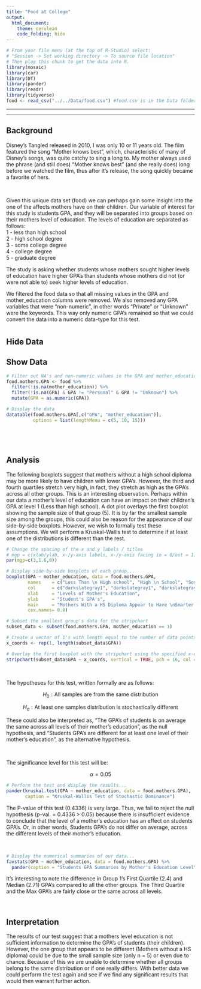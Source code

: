 ```yaml
---
title: "Food at College"
output: 
  html_document:
    theme: cerulean
    code_folding: hide
---
```


```r
# From your file menu (at the top of R-Studio) select:
# "Session -> Set working directory -> To source file location"
# Then play this chunk to get the data into R.
library(mosaic)
library(car)
library(DT)
library(pander)
library(readr)
library(tidyverse)
food <- read_csv("../../Data/food.csv") #food.csv is in the Data folder...
```


----

<!-- Instructions:

 Use the Food dataset and a Kruskal-Wallis Test(s) to answer an interesting question(s) that you come up with.
 
 About the dataset:
 
  * GPA - numerical, self-reported current college GPA

  
  * weight - numerical, self-reported weight in lbs


  * gender - "Female", "Male"


  * breakfast - "Cereal", "Donut" 
      The participants were shown a picture of "Cereal" and a "Donut" and asked which one of these pictures they associate with the word "breakfast."


  * calories_chicken - guessing calories in chicken piadina from the options of:
     1 - 265 
     2 - 430 
     3 - 610 
     4 - 720
    (the variable shows the actual number of calories participants selected)


   * calories_day - Importance of consuming calories per day
     1 - i dont know how many calories i should consume 
     2 - it is not at all important 
     3 - it is moderately important 
     4 - it is very important


   * comfort_food - List 3-5 comfort foods that come to mind. 
     Open ended 


   * comfort_food_reasons - What are some of the reasons that make you eat comfort food?      (i.e., anger, sadness, happiness, boredom, etc) - list up to three
     Open ended


   * comfort_food_reasons_coded
     1 - stress
     2 - boredom
     3 - depression/sadness
     4 - hunger
     5 - laziness
     6 - cold weather
     7 - happiness 
     8 - watching tv
     9 - none 


    * cook - how often do you cook?
     1 - Every day 
     2 - A couple of times a week 
     3 - Whenever I can, but that is not very often  
     4 - I only help a little during holidays 
     5 - Never, I really do not know my way around a kitchen


    * cuisine - what type of cuisine did you eat growing up?
     1 - American
     2 - Mexican.Spanish
     3 - Korean/Asian
     4 - Indian
     5 - American inspired international dishes
     6 - other


    * diet_current - describe your current diet
     open ended

	
    * diet_current_coded
     1 - healthy/balanced/moderated/
     2 - unhealthy/cheap/too much/random/
     3 - the same thing over and over
     4 - unclear


    * drink - which picture do you associate with the word “drink”?
     1 - orange juice
     2 - soda 


    * eating_changes  - Describe your eating changes since the moment you got into college?
     Open ended 


    * eating_changes_coded
     1 - worse
     2 - better
     3 - the same
     4 - unclear


    * eating_changes_coded1
     1 - eat faster
     2 - bigger quantity
     3 - worse quality 
     4 - same food
     5 - healthier
     6 - unclear
     7 - drink coffee 
     8 - less food
     9 - more sweets
     10 - timing 
     11 - more carbs or snacking
     12 - drink more water
     13 - more variety


    * eating_out - frequency of eating out in a typical week 
     1 - Never 
     2 - 1-2 times 
     3 - 2-3 times 
     4 - 3-5 times 
     5 - every day


    * employment - do you work? 
     1 - yes full time 
     2 - yes part time 
     3 - no
     4  - other


    * ethnic_food - How likely to eat ethnic food 
     1 - very unlikely 
     2 - unlikely 
     3 - neutral 
     4 - likely 
     5 - very likely 


    * exercise - how often do you exercise in a regular week?
     1 - Everyday 
     2 - Twice or three times per week 
     3 - Once a week
     4 - Sometimes 
     5 - Never


    * father_education - 
     1 - less than high school 
     2 - high school degree 
     3 - some college degree 
     4 - college degree 
     5 - graduate degree 


    * father_profession - what is your father profession?
     Open ended


    * fav_cuisine - What is your favorite cuisine?
     Open ended


    * fav_cuisine_coded
     0-none
     1 - Italian/French/greek
     2 - Spanish/mexican
     3 - Arabic/Turkish
     4 - asian/chineses/thai/nepal
     5 - American
     6 - African 
     7 - Jamaican
     8 - indian


    * fav_food - was your favorite food cooked at home or store bought? 
     1 - cooked at home 
     2 - store bought 
     3 - both bought at store and cooked at home


    * food_childhood - what was your favorite childhood food?
     Open ended



    * fries - which of these pictures you associate with word fries? 
     1 - Mcdonald’s fries
     2 - home fries

 
    * fruit_day - How likely to eat fruit in a regular day 
     1 - very unlikely 
     2 - unlikely 
     3 - neutral 
     4 - likely 
     5 - very likely 


    * grade_level – 
     1 - freshman 
     2 -Sophomore 
     3 - Junior 
     4 - Senior
     
      
    * greek_food - How likely to eat greek food when available?
     1 - very unlikely 
     2 - unlikely 
     3 - neutral 
     4 - likely 
     5 - very likely 
     
      
    * healthy_feel – how likely are you to agree with the following statement: “I feel very healthy!” ?
      1 to 10 where 1 is strongly agree and 10 is strongly disagree - scale
      
      
    * healthy_meal – what is a healthy meal? Describe in 2-3 sentences.
      Open ended
      
      
    * ideal_diet – describe your ideal diet in 2-3 sentences
      Open ended
      
      
    * Ideal_diet_coded
      1 – portion control
      2 – adding veggies/eating healthier food/adding fruit	
      3 – balance
      4 – less sugar
      5 – home cooked/organic
      6 – current diet
      7 – more protein
      8 – unclear
      
      
     * income
      1 - less than $15,000 
      2 - $15,001 to $30,000 
      3 - $30,001 to $50,000 
      4 - $50,001 to $70,000 
      5 - $70,001 to $100,000 
      6 - higher than $100,000
      
     * indian_food – how likely are you to eat indian food when available
      1 - very unlikely 
      2 - unlikely 
      3 - neutral 
      4 - likely 
      5 - very likely 
      
      
     * Italian_food – how likely are you to eat Italian food when available?
      1 - very unlikely 
      2 - unlikely 
      3 - neutral 
      4 - likely 
      5 - very likely 
      
      
     * life_rewarding – how likely are you to agree with the following statement: “I feel life is very rewarding!” ?
      1 to 10 where 1 is strongly agree and 10 is strongly disagree - scale
      
      
     * marital_status
      1 -Single 
      2 - In a relationship 
      3 - Cohabiting 
      4 - Married 
      5 - Divorced 
      6 - Widowed
      
      
     * meals_dinner_friend – What would you serve to a friend for dinner?
      Open ended
      
      
     * mothers_education 
      1 - less than high school 
      2 - high school degree 
      3 - some college degree 
      4 - college degree 
      5 - graduate degree
      
      
     * mothers_profession – what is your mother’s profession? 
      
      
     * nutritional_check - checking nutritional values frequency 
      1 - never 
      2 - on certain products only 
      3 - very rarely 
      4 - on most products 
      5 - on everything
      
      
     * on_off_campus – living situation
      1 - On campus 
      2 - Rent out of campus 
      3 - Live with my parents and commute 
      4 - Own my own house
      
      
     * parents_cook - Approximately how many days a week did your parents cook? 
      1 - Almost everyday 
      2 - 2-3 times a week 
      3 - 1-2 times a week 
      4 - on holidays only 
      5 - never
      
      
     * pay_meal_out - How much would you pay for meal out? 
      1 - up to $5.00 
      2 - $5.01 to $10.00 
      3 - $10.01 to $20.00 
      4 - $20.01 to $30.00 
      5 - $30.01 to $40.00 
      6 - more than $40.01 
      
      
     * Persian_food - How likely to eat persian food when available?
      1 - very unlikely 
      2 - unlikely 
      3 - neutral 
      4 - likely 
      5 - very likely 
      
      
     * self_perception_weight - self perception of weight 
      6 - i dont think myself in these terms 
      5 - overweight 
      4 - slightly overweight 
      3 - just right 
      2 - very fit 
      1 - slim 
      
      
     * Which of the two pictures you associate with the word soup?
      1 – veggie soup
      2 – creamy soup
      
      
     * sports - sports – do you do any sporting activity?
      1 - Yes 
      2 - No 
      99 – no answer
      
      
     * thai_food - How likely to eat thai food when available?
      1 - very unlikely 
      2 - unlikely 
      3 - neutral 
      4 - likely 
      5 - very likely 
      
      
     * tortilla_calories - guessing calories in a burrito sandwhich from Chipolte?
      1 - 580 
      2 - 725 
      3 - 940 
      4 - 1165
      
     * turkey_calories - Can you guess how many calories are in the foods shown below?
     (Panera Bread Roasted Turkey and Avocado BLT)
      1 - 345 
      2 - 500 
      3 - 690 
      4 - 850
      
      
     * type_sports – what type of sports are you involved?
      Open-ended
      
     * veggies_day - How likely to eat veggies in a day? 
      1 - very unlikely 
      2 - unlikely 
      3 - neutral 
      4- likely 
      5 - very likely
      
     * vitamins – do you take any supplements or vitamins?
      1 – yes
      2 – no
      
     * waffle_calories - guessing calories in waffle potato sandwhich 
      1 - 575 
      2 - 760 
      3 - 900 
      4 - 1315


Note this dataset and description come from: © 2020 Kaggle Inc for further details visit:

[Food choices on Kaggle](https://www.kaggle.com/borapajo/food-choices?select=food_coded.csv)


If you want to give your critiquers some ideas about what you have questions on and would like help with, place those details here.-->




<!--End your comments to your critiquers before this line.-->

----

<!--Begin writing your Analysis after this point.-->

## Background

Disney's Tangled released in 2010, I was only 10 or 11 years old. The film featured the song "Mother knows best", which, characteristic of many of Disney's songs, was quite catchy to sing a long to. My mother always used the phrase (and still does) "Mother knows best" (and she really does) long before we watched the film, thus after it's release, the song quickly became a favorite of hers.

<br/> 

Given this unique data set (food) we can perhaps gain some insight into the one of the affects mothers have on their children. Our variable of interest for this study is students GPA, and they will be separated into groups based on their mothers level of education. The levels of education are separated as follows: <br/>
1 - less than high school <br/>
2 - high school degree <br/>
3 - some college degree <br/>
4 - college degree <br/>
5 - graduate degree <br/>

The study is asking whether students whose mothers sought higher levels of education have higher GPA's than students whose mothers did not (or were not able to) seek higher levels of education. 

We filtered the food data so that all missing values in the GPA and mother_education columns were removed. We also removed any GPA variables that were "non-numeric", in other words "Private" or "Unknown" were the keywords. This way only numeric GPA's remained so that we could convert the data into a numeric data-type for this test.


# {.tabset .tabset-fade .tabset-pills}

## Hide Data

## Show Data

```r
# Filter out NA's and non-numeric values in the GPA and mother_education columns...
food.mothers.GPA <- food %>% 
  filter(!is.na(mother_education)) %>% 
  filter(!is.na(GPA) & GPA != "Personal" & GPA != "Unknown") %>% 
  mutate(GPA = as.numeric(GPA))

# Display the data
datatable(food.mothers.GPA[,c("GPA", "mother_education")],
          options = list(lengthMenu = c(5, 10, 15)))
```

# 


<br/>


## Analysis

The following boxplots suggest that mothers without a high school diploma may be more likely to have children with lower GPA's. However, the third and fourth quartiles stretch very high, in fact, they stretch as high as the GPA's across all other groups. This is an interesting observation. Perhaps within our data a mother's level of education can have an impact on their children's GPA at level 1 (Less than high school). A dot plot overlays the first boxplot showing the sample size of that group (5). It is by far the smallest sample size among the groups, this could also be reason for the appearance of our side-by-side boxplots. However, we wish to formally test these assumptions. We will perform a Kruskal-Wallis test to determine if at least one of the distributions is different than the rest. 


```r
# Change the spacing of the x and y labels / titles
# mgp = c(xlab/ylab, x-/y-axis labels, x-/y-axis facing in = 0/out = 1)
par(mgp=c(3,1.6,0))

# Display side-by-side boxplots of each group...
boxplot(GPA ~ mother_education, data = food.mothers.GPA, 
        names    = c("Less Than \n High school", "High \n School", "Some \n College", "College \n Degree", "Graduate \n Degree"),
        col      = c("darkslategray1", "darkslategray1", "darkslategray1", "darkslategray1", "darkslategray1"),
        xlab     = "Levels of Mother's Education",
        ylab     = "Student's GPA's",
        main     = "Mothers With a HS Diploma Appear to Have \nSmarter Kids But Likely Only Due to Small Sample Size",
        cex.names= 0.8)

# Subset the smallest group's data for the stripchart
subset_data <- subset(food.mothers.GPA, mother_education == 1)

# Create a vector of 1's with length equal to the number of data points in subset_data
x_coords <- rep(1, length(subset_data$GPA))

# Overlay the first boxplot with the stripchart using the specified x-coordinates
stripchart(subset_data$GPA ~ x_coords, vertical = TRUE, pch = 16, col = "black", add = TRUE)
```

<br/>

The hypotheses for this test, written formally are as follows:

$$
  H_0: \text{All samples are from the same distribution}
$$

$$
  H_a: \text{At least one samples distribution is stochastically different}
$$

These could also be interpreted as, "The GPA's of students is on average the same across all levels of their mother's education", as the null hypothesis, and "Students GPA's are different for at least one level of their mother's education", as the alternative hypothesis. 

<br/>

The significance level for this test will be: 

$$
  \alpha = 0.05
$$



```r
# Perform the test and display the results...
pander(kruskal.test(GPA ~ mother_education, data = food.mothers.GPA),
       caption = "Kruskal-Wallis Test of Stochastic Dominance")
```

The P-value of this test (0.4336) is very large. Thus, we fail to reject the null hypothesis (p-val. = 0.4336 > 0.05) because there is insufficient evidence to conclude that the level of a mother's education has an effect on students GPA's. Or, in other words, Students GPA's do not differ on average, across the different levels of their mother's education. 

<br/>

```r
# Display the numerical summaries of our data...
favstats(GPA ~ mother_education, data = food.mothers.GPA) %>% 
  pander(caption = "Students GPA Summaries by Mother's Education Level")
```

It's interesting to note the difference in Group 1's First Quartile (2.4) and Median (2.71) GPA's compared to all the other groups. The Third Quartile and the Max GPA's are fairly close or the same across all levels. 

<br/>


## Interpretation

The results of our test suggest that a mothers level education is not sufficient information to determine the GPA's of students (their children). However, the one group that appears to be different (Mothers without a HS diploma) could be due to the small sample size (only n = 5) or even due to chance. Because of this we are unable to determine whether all groups belong to the same distribution or if one really differs. With better data we could perform the test again and see if we find any significant results that would then warrant further action.  


<br/><br/><br/>

